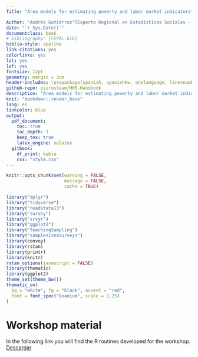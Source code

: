 ```yaml
--- 
Title: "Area models for estimating poverty and labor market indicators"

Author: "Andrés Gutiérrez^[Experto Regional en Estadísticas Sociales - Comisión Económica para América Latina y el Caribe (CEPAL) - andres.gutierrez@cepal.org], Stalyn Guerrero^[Consultor - Comisión Económica para América Latina y el Caribe (CEPAL) - guerrerostalyn@gmail.com], Gabriel  Nieto^[Consultor - Comisión Económica para América Latina y el Caribe (CEPAL) - gabrieljose.nieto@gmail.com]"
date: "`r Sys.Date()`"
documentclass: book
# bibliography: [CEPAL.bib]
biblio-style: apalike
link-citations: yes
colorlinks: yes
lot: yes
lof: yes
fontsize: 12pt
geometry: margin = 3cm
header-includes: \usepackage[spanish, spanishkw, onelanguage, linesnumbered]{algorithm2e}
github-repo: psirusteam/HHS-Handbook
description: "Area models for estimating poverty and labor market indicators"
knit: "bookdown::render_book"
lang: es
linkcolor: blue
output:
  pdf_document:
    toc: true
    toc_depth: 3
    keep_tex: true
    latex_engine: xelatex
  gitbook:
    df_print: kable
    css: "style.css"
---
```



```r
knitr::opts_chunk$set(warning = FALSE, 
                      message = FALSE,
                      cache = TRUE)

library("dplyr")
library("tidyverse")
library("readstata13") 
library("survey")
library("srvyr")
library("ggplot2")
library("TeachingSampling")
library("samplesize4surveys")
library(convey)
library(rstan)
library(printr)
library(knitr)
rstan_options(javascript = FALSE)
library(thematic)
library(ggplot2) 
theme_set(theme_bw())
thematic_on(
  bg = "white", fg = "black", accent = "red",
  font = font_spec("Oxanium", scale = 1.25)
)
```

# Workshop material {-}

In the following link you will find the R routines developed for the workshop.
[Descargar](https://github.com/stalynGuerrero/2023JAMSae/)



